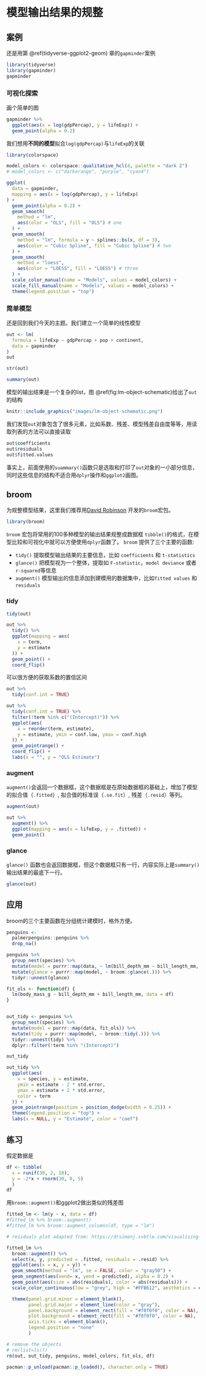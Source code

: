 # 模型输出结果的规整 {#tidystats-broom}


## 案例

还是用第 \@ref(tidyverse-ggplot2-geom) 章的`gapminder`案例

```r
library(tidyverse)
library(gapminder)
gapminder
```




### 可视化探索

画个简单的图
```r
gapminder %>%
  ggplot(aes(x = log(gdpPercap), y = lifeExp)) +
  geom_point(alpha = 0.2)
```

我们想用**不同的模型**拟合`log(gdpPercap)`与`lifeExp`的关联

```r
library(colorspace)

model_colors <- colorspace::qualitative_hcl(4, palette = "dark 2")
# model_colors <- c("darkorange", "purple", "cyan4")

ggplot(
  data = gapminder,
  mapping = aes(x = log(gdpPercap), y = lifeExp)
) +
  geom_point(alpha = 0.2) +
  geom_smooth(
    method = "lm",
    aes(color = "OLS", fill = "OLS") # one
  ) +
  geom_smooth(
    method = "lm", formula = y ~ splines::bs(x, df = 3),
    aes(color = "Cubic Spline", fill = "Cubic Spline") # two
  ) +
  geom_smooth(
    method = "loess",
    aes(color = "LOESS", fill = "LOESS") # three
  ) +
  scale_color_manual(name = "Models", values = model_colors) +
  scale_fill_manual(name = "Models", values = model_colors) +
  theme(legend.position = "top")
```



### 简单模型

还是回到我们今天的主题。我们建立一个简单的线性模型
```r
out <- lm(
  formula = lifeExp ~ gdpPercap + pop + continent,
  data = gapminder
)
out
```


```r
str(out)
```


```r
summary(out)
```


模型的输出结果是一个复杂的list，图 \@ref(fig:lm-object-schematic)给出了`out`的结构
```r
knitr::include_graphics("images/lm-object-schematic.png")
```

我们发现`out`对象包含了很多元素，比如系数、残差、模型残差自由度等等，用读取列表的方法可以直接读取
```r
out$coefficients
out$residuals
out$fitted.values
```

事实上，前面使用的`suammary()`函数只是选取和打印了`out`对象的一小部分信息，同时这些信息的结构不适合用`dplyr`操作和`ggplot2`画图。





## broom

为规整模型结果，这里我们推荐用[David Robinson](http://varianceexplained.org/about/) 开发的`broom`宏包。


```r
library(broom)
```

`broom` 宏包将常用的100多种模型的输出结果规整成数据框
`tibble()`的格式，在模型比较和可视化中就可以方便使用`dplyr`函数了。
`broom` 提供了三个主要的函数:

- `tidy()` 提取模型输出结果的主要信息，比如 `coefficients` 和 `t-statistics`
- `glance()` 把模型视为一个整体，提取如 `F-statistic`，`model deviance` 或者 `r-squared`等信息
- `augment()` 模型输出的信息添加到建模用的数据集中，比如`fitted values` 和 `residuals` 





### tidy

```r
tidy(out)
```



```r
out %>%
  tidy() %>%
  ggplot(mapping = aes(
    x = term,
    y = estimate
  )) +
  geom_point() +
  coord_flip()
```


可以很方便的获取系数的置信区间
```r
out %>%
  tidy(conf.int = TRUE)
```



```r
out %>%
  tidy(conf.int = TRUE) %>%
  filter(!term %in% c("(Intercept)")) %>%
  ggplot(aes(
    x = reorder(term, estimate),
    y = estimate, ymin = conf.low, ymax = conf.high
  )) +
  geom_pointrange() +
  coord_flip() +
  labs(x = "", y = "OLS Estimate")
```





### augment

`augment()`会返回一个数据框，这个数据框是在原始数据框的基础上，增加了模型的拟合值（`.fitted`）, 拟合值的标准误（`.se.fit`）, 残差（`.resid`）等列。


```r
augment(out)
```


```r
out %>%
  augment() %>%
  ggplot(mapping = aes(x = lifeExp, y = .fitted)) +
  geom_point()
```



### glance

`glance()` 函数也会返回数据框，但这个数据框只有一行，内容实际上是`summary()`输出结果的最底下一行。


```r
glance(out)
```



## 应用

broom的三个主要函数在分组统计建模时，格外方便。

```r
penguins <-
  palmerpenguins::penguins %>%
  drop_na()
```



```r
penguins %>%
  group_nest(species) %>%
  mutate(model = purrr::map(data, ~ lm(bill_depth_mm ~ bill_length_mm, data = .))) %>%
  mutate(glance = purrr::map(model, ~ broom::glance(.))) %>%
  tidyr::unnest(glance)
```



```r
fit_ols <- function(df) {
  lm(body_mass_g ~ bill_depth_mm + bill_length_mm, data = df)
}


out_tidy <- penguins %>%
  group_nest(species) %>%
  mutate(model = purrr::map(data, fit_ols)) %>%
  mutate(tidy = purrr::map(model, ~ broom::tidy(.))) %>%
  tidyr::unnest(tidy) %>%
  dplyr::filter(!term %in% "(Intercept)")

out_tidy
```



```r
out_tidy %>%
  ggplot(aes(
    x = species, y = estimate,
    ymin = estimate - 2 * std.error,
    ymax = estimate + 2 * std.error,
    color = term
  )) +
  geom_pointrange(position = position_dodge(width = 0.25)) +
  theme(legend.position = "top") +
  labs(x = NULL, y = "Estimate", color = "coef")
```

## 练习

假定数据是
```r
df <- tibble(
  x = runif(30, 2, 10),
  y = -2*x + rnorm(30, 0, 5)
  )
df
```

用`broom::augment()`和ggplot2做出类似的残差图

```r
fitted_lm <- lm(y ~ x, data = df)
#fitted_lm %>% broom::augment()
#fitted_lm %>% broom::augment_columns(df, type = "lm")

# residuals plot adapted from: https://drsimonj.svbtle.com/visualising-residuals

fitted_lm %>% 
  broom::augment() %>% 
  select(x, y, predicted = .fitted, residuals = .resid) %>% 
  ggplot(aes(x = x, y = y)) +
  geom_smooth(method = "lm", se = FALSE, color = "gray50") +
  geom_segment(aes(xend= x, yend = predicted), alpha = 0.2) +
  geom_point(aes(size = abs(residuals), color = abs(residuals))) +
  scale_color_continuous(low = "grey", high = "#FFB612", aesthetics = c("fill", "color")) +

  theme(panel.grid.minor = element_blank(),
        panel.grid.major = element_line(color = "gray"),
        panel.background = element_rect(fill = "#f0f0f0", color = NA),
        plot.background = element_rect(fill = "#f0f0f0", color = NA),
        axis.ticks = element_blank(),
        legend.position = "none"
        )

```




```r
# remove the objects
# rm(list=ls())
rm(out, out_tidy, penguins, model_colors, fit_ols, df)
```


```r
pacman::p_unload(pacman::p_loaded(), character.only = TRUE)
```
